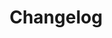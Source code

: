 ---
title: 'Changelog'
description: "All notable changes to this project will be documented in this file."
---
